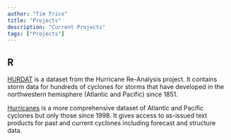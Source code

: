 ```yaml
---
author: "Tim Trice"
title: "Projects"
description: "Current Projects"
tags: ["Projects"]
---
```


## R

[HURDAT](/projects/hurdat/) is a dataset from the Hurricane Re-Analysis project. It contains storm data for hundreds of cyclones for storms that have developed in the northwestern hemisphere (Atlantic and Pacific) since 1851.

[Hurricanes](/projects/hurricanes/) is a more comprehensive dataset of Atlantic and Pacific cyclones but only those since 1998. It gives access to as-issued text products for past and current cyclones including forecast and structure data.
